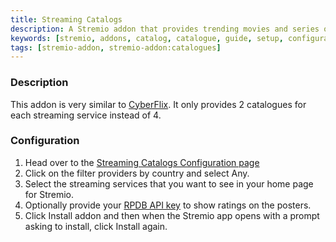 ```yaml
---
title: Streaming Catalogs
description: A Stremio addon that provides trending movies and series on Netflix, HBO Max, Disney+, Apple TV+ and more. Configure to choose your favourite services.
keywords: [stremio, addons, catalog, catalogue, guide, setup, configuration, install, link]
tags: [stremio-addon, stremio-addon:catalogues]
---
```


<StremioAddonButtons id="streaming-catalogs" manifest="https://7a82163c306e-stremio-netflix-catalog-addon.baby-beamup.club/manifest.json" configurable={true} source="https://github.com/rleroi/Stremio-Streaming-Catalogs-Addon" /> 

<h3>Description</h3>

This addon is very similar to [CyberFlix](/stremio/addons/cyberflix). It only provides 2 catalogues for each streaming service instead of 4. 

<h3>Configuration</h3>

1. Head over to the [Streaming Catalogs Configuration page](https://7a82163c306e-stremio-netflix-catalog-addon.baby-beamup.club/)
2. Click on the filter providers by country and select Any. 
3. Select the streaming services that you want to see in your home page for Stremio.
4. Optionally provide your [RPDB API key](/stremio/faq#how-do-i-obtain-a-rpdb-api-key) to show ratings on the posters.
5. Click Install addon and then when the Stremio app opens with a prompt asking to install, click Install again.